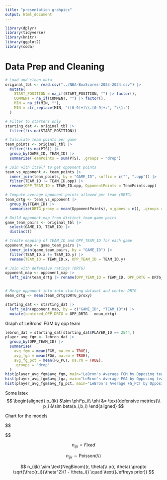 ```yaml
---
title: "presentation grahpics"
output: html_document
---
```



```r
library(dplyr)
library(tidyverse)
library(knitr)
library(ggplot2)
library(coda)
```

# Data Prep and Cleaning

```r
# Load and clean data
original_tbl <- read.csv("../NBA-BoxScores-2023-2024.csv") |>
  mutate(
    START_POSITION = na_if(START_POSITION, "") |> factor(),
    COMMENT = na_if(COMMENT, "") |> factor(),
    MIN = na_if(MIN, ""),
    MIN = str_replace(MIN, "([0-9]+)\\.[0-9]+:", "\\1:")
  )

# Filter to starters only
starting_dat <- original_tbl |>
  filter(!is.na(START_POSITION))

# Calculate team points per game
team_points <- original_tbl |>
  filter(!is.na(PTS)) |>
  group_by(GAME_ID, TEAM_ID) |>
  summarize(TeamPoints = sum(PTS), .groups = "drop")

# Join with itself to get opponent points
team_vs_opponent <- team_points |>
  inner_join(team_points, by = "GAME_ID", suffix = c("", ".opp")) |>
  filter(TEAM_ID != TEAM_ID.opp) |>
  rename(OPP_TEAM_ID = TEAM_ID.opp, OpponentPoints = TeamPoints.opp)

# Compute average opponent points allowed per team (DRTG)
team_drtg <- team_vs_opponent |>
  group_by(TEAM_ID) |>
  summarize(DRTG_proxy = mean(OpponentPoints), n_games = n(), .groups = "drop")

# Build opponent_map from distinct team-game pairs
game_team_pairs <- original_tbl |>
  select(GAME_ID, TEAM_ID) |>
  distinct()

# Create mapping of TEAM_ID and OPP_TEAM_ID for each game
opponent_map <- game_team_pairs |>
  inner_join(game_team_pairs, by = "GAME_ID") |>
  filter(TEAM_ID.x != TEAM_ID.y) |>
  rename(TEAM_ID = TEAM_ID.x, OPP_TEAM_ID = TEAM_ID.y)

# Join with defensive ratings (DRTG)
opponent_map <- opponent_map |>
  left_join(team_drtg |> rename(OPP_TEAM_ID = TEAM_ID, OPP_DRTG = DRTG_proxy), by = "OPP_TEAM_ID")


# Merge opponent info into starting dataset and center DRTG
mean_drtg <- mean(team_drtg$DRTG_proxy)

starting_dat <- starting_dat |>
  left_join(opponent_map, by = c("GAME_ID", "TEAM_ID")) |>
  mutate(centered_OPP_DRTG = OPP_DRTG - mean_drtg)
```

Graph of LeBrons' FGM by opp team

```r
lebron_dat = starting_dat[starting_dat$PLAYER_ID == 2544,]
player_avg_fgm <- lebron_dat |>
  group_by(OPP_TEAM_ID) |>
  summarise(
    avg_fgm = mean(FGM, na.rm = TRUE),
    avg_fga = mean(FGA, na.rm = TRUE),
    avg_fg_pct = mean(FG_PCT, na.rm = TRUE),
    .groups = "drop"
  )
hist(player_avg_fgm$avg_fgm, main="LeBron's Average FGM by Opposing team", xlab = "Average FGM")
hist(player_avg_fgm$avg_fga, main="LeBron's Average FGA by Opposing team", xlab = "Average FGA")
hist(player_avg_fgm$avg_fg_pct, main="LeBron's Average FG_PCT by Opposing team", xlab = "Average FG_PCT")
```

Some latex
$$
\begin{aligned}
  p_{ik} &\sim \phi*p_i\\
  \phi &= \text{defensive metrics}\\
  p_i &\sim beta(a_i,b_i)
\end{aligned}
$$




Chart for the models

$$
\begin{array}{|c|c|c|}
\hline
\textbf{Model 1} & \textbf{Model 2} & \textbf{Model 3} \\
\hline
\begin{array}{l}
n_{ijk} = \text{Fixed} \\
\text{(Mean, Median, or Max)} 
\end{array} & 
n_{ijk} \sim \text{Poisson}(\lambda) & 
\begin{array}{l}
n_{ijk} \sim \text{Neg Binom}(r, \theta) \\
p(r, \theta) \propto \sqrt{\frac{r_i}{\theta^2}(1 - \theta_i)} \quad \text{(Jeffreys prior)}
\end{array} \\
\hline
\text{Using base statistics} &

\begin{array}{l}
\text{Natural as data is discrete} \\
\text{mean } \neq \text{variance}
\end{array} &
\begin{array}{l}
\text{Relaxes to mean } \leq \text{variance} \\
\text{But sometimes mean } > \text{variance}
\end{array} \\
\hline
\end{array}
$$

$$
n_{ijk} = Fixed
$$

$$
n_{ijk} \sim \text{Poisson}(\lambda)
$$


$$
n_{ijk} \sim \text{NegBinom}(r, \theta)\\
p(r, \theta) \propto \sqrt{\frac{r_i}{\theta^2}(1 - \theta_i)} \quad \text{(Jeffreys prior)}
$$
